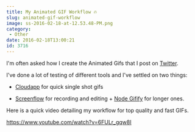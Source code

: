 ```yaml
---
title: My Animated GIF Workflow 🔥
slug: animated-gif-workflow
image: ss-2016-02-18-at-12.53.48-PM.png
category:
 - Other
date: 2016-02-18T13:00:21
id: 3716
---
```


I'm often asked how I create the Animated Gifs that I post on <a href="https://twitter.com/wesbos/media">Twitter</a>.

I've done a lot of testing of different tools and I've settled on two things:



* <a href="https://www.getcloudapp.com/">Cloudapp</a> for quick single shot gifs

* <a href="https://www.telestream.net/screenflow/">Screenflow</a> for recording and editing + <a href="https://github.com/vvo/gifify">Node Gifify</a> for longer ones. 



Here is a quick video detailing my workflow for top quality and fast GIFs.

https://www.youtube.com/watch?v=6FULr_gqw8I